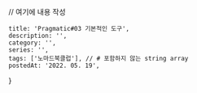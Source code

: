 
// 여기에 내용 작성

    title: 'Pragmatic#03 기본적인 도구',
    description: '',
    category: '',
    series: '',
    tags: ['노마드북클럽'], // # 포함하지 않는 string array
    postedAt: '2022. 05. 19',
}